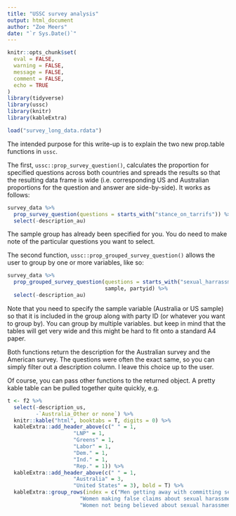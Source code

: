 ```yaml
---
title: "USSC survey analysis"
output: html_document
author: "Zoe Meers"
date: "`r Sys.Date()`"
---
```


```r
knitr::opts_chunk$set(
  eval = FALSE,
  warning = FALSE,
  message = FALSE,
  comment = FALSE,
  echo = TRUE
)
library(tidyverse)
library(ussc)
library(knitr)
library(kableExtra)

load("survey_long_data.rdata")
```


The intended purpose for this write-up is to explain the two new prop.table functions in `ussc`. 

The first, `ussc::prop_survey_question()`, calculates the proportion for specified questions across both countries and spreads the results so that the resulting data frame is wide (i.e. corresponding US and Australian proportions for the question and answer are side-by-side). It works as follows:

```r
survey_data %>% 
  prop_survey_question(questions = starts_with("stance_on_tarrifs")) %>% 
  select(-description_au) 
```



The sample group has already been specified for you. You do need to make note of the particular questions you want to select.


The second function, `ussc::prop_grouped_survey_question()` allows the user to group by one or more variables, like so:

```r
survey_data %>% 
  prop_grouped_survey_question(questions = starts_with("sexual_harrassment"),
                               sample, partyid) %>% 
  select(-description_au)
```

Note that you need to specify the sample variable (Australia or US sample) so that it is included in the group along with party ID (or whatever you want to group by). You can group by multiple variables. but keep in mind that the tables will get very wide and this might be hard to fit onto a standard A4 paper. 

Both functions return the description for the Australian survey and the American survey. The questions were often the exact same, so you can simply filter out a description column. I leave this choice up to the user.

Of course, you can pass other functions to the returned object. A pretty kable table can be pulled together quite quickly, e.g.

```r
t <- f2 %>% 
  select(-description_us,
         -`Australia_Other or none`) %>% 
  knitr::kable("html", booktabs = T, digits = 0) %>% 
  kableExtra::add_header_above(c(" " = 1, 
                     "LNP" = 1, 
                     "Greens" = 1,
                     "Labor" = 1, 
                     "Dem." = 1, 
                     "Ind." = 1, 
                     "Rep." = 1)) %>%
  kableExtra::add_header_above(c(" " = 1, 
                     "Australia" = 3, 
                     "United States" = 3), bold = T) %>%
  kableExtra::group_rows(index = c("Men getting away with committing sexual harassment and assault" = 3,
                       "Women making false claims about sexual harassment or assault" = 3,
                       "Women not being believed about sexual harassment and assault" = 3))
```








